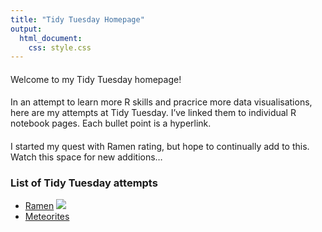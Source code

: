 ---
title: "Tidy Tuesday Homepage" 
output:
  html_document:
    css: style.css
---

#### {#p }



Welcome to  my Tidy Tuesday homepage!


#### {#p2 }
In an attempt to learn more R skills and pracrice more data visualisations, here are my attempts at Tidy Tuesday.  I've linked them to individual R notebook pages. Each bullet point is a hyperlink.

#### {#p2 }

I started my quest with Ramen rating, but hope to continually add to this.  Watch this space for new additions...

### List of Tidy Tuesday attempts


* [Ramen](https://emmamclarnon.github.io/tidy_tuesday/ramen_tidy.html) ![](ramen2png.png)
* [Meteorites](https://emmamclarnon.github.io/tidy_tuesday/meteorites.html)

